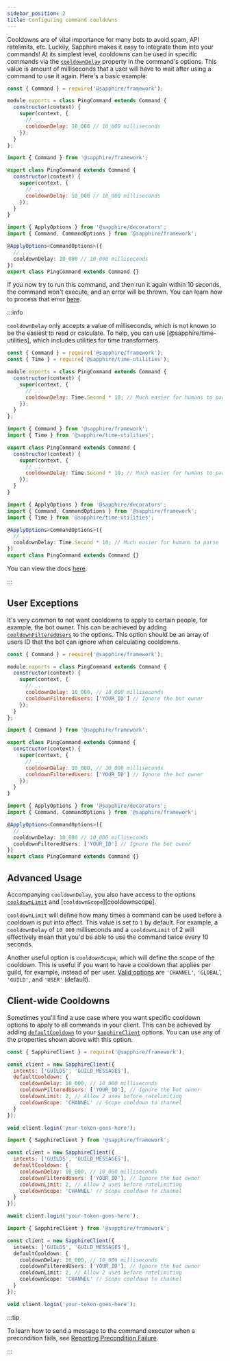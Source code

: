 ```yaml
---
sidebar_position: 2
title: Configuring command cooldowns
---
```



Cooldowns are of vital importance for many bots to avoid spam, API ratelimits, etc. Luckily, Sapphire makes it easy to
integrate them into your commands! At its simplest level, cooldowns can be used in specific commands via the
[`cooldownDelay`][cooldowndelay] property in the command's options. This value is amount of milliseconds that a user will
have to wait after using a command to use it again. Here's a basic example:

<Tabs groupId="language-choice">
<TabItem value="javascript" label="JavaScript" default>

```javascript {7}
const { Command } = require('@sapphire/framework');

module.exports = class PingCommand extends Command {
  constructor(context) {
    super(context, {
      // ...
      cooldownDelay: 10_000 // 10_000 milliseconds
    });
  }
};
```

</TabItem>
<TabItem value="ESM" label="ESM">

```javascript {7}
import { Command } from '@sapphire/framework';

export class PingCommand extends Command {
  constructor(context) {
    super(context, {
      // ...
      cooldownDelay: 10_000 // 10_000 milliseconds
    });
  }
}
```

</TabItem>
<TabItem value="typescript" label="TypeScript">

```typescript {6}
import { ApplyOptions } from '@sapphire/decorators';
import { Command, CommandOptions } from '@sapphire/framework';

@ApplyOptions<CommandOptions>({
  // ...
  cooldownDelay: 10_000 // 10_000 milliseconds
})
export class PingCommand extends Command {}
```

</TabItem>
</Tabs>

If you now try to run this command, and then run it again within 10 seconds, the command won't execute, and an error will
be thrown. You can learn how to process that error [here][reporting-precondition-failure].

:::info

`cooldownDelay` only accepts a value of milliseconds, which is not known to be the easiest to read or calculate. To help,
you can use [@sapphire/time-utilities], which includes utilities for time transformers.

<Tabs groupId="language-choice">
<TabItem value="javascript" label="JavaScript" default>

```javascript {7}
const { Command } = require('@sapphire/framework');
const { Time } = require('@sapphire/time-utilities');

module.exports = class PingCommand extends Command {
  constructor(context) {
    super(context, {
      // ...
      cooldownDelay: Time.Second * 10; // Much easier for humans to parse
    });
  }
};
```

</TabItem>
<TabItem value="ESM" label="ESM">

```javascript {7}
import { Command } from '@sapphire/framework';
import { Time } from '@sapphire/time-utilities';

export class PingCommand extends Command {
  constructor(context) {
    super(context, {
      // ...
      cooldownDelay: Time.Second * 10; // Much easier for humans to parse
    });
  }
}
```

</TabItem>
<TabItem value="typescript" label="TypeScript">

```typescript {6}
import { ApplyOptions } from '@sapphire/decorators';
import { Command, CommandOptions } from '@sapphire/framework';
import { Time } from '@sapphire/time-utilities';

@ApplyOptions<CommandOptions>({
  // ...
  cooldownDelay: Time.Second * 10; // Much easier for humans to parse
})
export class PingCommand extends Command {}
```

</TabItem>
</Tabs>

You can view the docs [here](timeutils).

:::

## User Exceptions

It's very common to not want cooldowns to apply to certain people, for example, the bot owner. This can be achieved by
adding [`cooldownFilteredUsers`][cooldownfilteredusers] to the options. This option should be an array of users ID that
the bot can ignore when calculating cooldowns.

<Tabs groupId="language-choice">
<TabItem value="javascript" label="JavaScript" default>

```javascript {8}
const { Command } = require('@sapphire/framework');

module.exports = class PingCommand extends Command {
  constructor(context) {
    super(context, {
      // ...
      cooldownDelay: 10_000, // 10_000 milliseconds
      cooldownFilteredUsers: ['YOUR_ID'] // Ignore the bot owner
    });
  }
};
```

</TabItem>
<TabItem value="ESM" label="ESM">

```javascript {8}
import { Command } from '@sapphire/framework';

export class PingCommand extends Command {
  constructor(context) {
    super(context, {
      // ...
      cooldownDelay: 10_000, // 10_000 milliseconds
      cooldownFilteredUsers: ['YOUR_ID'] // Ignore the bot owner
    });
  }
}
```

</TabItem>
<TabItem value="typescript" label="TypeScript">

```typescript {7}
import { ApplyOptions } from '@sapphire/decorators';
import { Command, CommandOptions } from '@sapphire/framework';

@ApplyOptions<CommandOptions>({
  // ...
  cooldownDelay: 10_000 // 10_000 milliseconds
  cooldownFilteredUsers: ['YOUR_ID'] // Ignore the bot owner
})
export class PingCommand extends Command {}
```

</TabItem>
</Tabs>

## Advanced Usage

Accompanying `cooldownDelay`, you also have access to the options [`cooldownLimit`][cooldownlimit] and
[`cooldownScope`][cooldownscope].

`cooldownLimit` will define how many times a command can be used before a cooldown is put into affect. This value is set
to `1` by default. For example, a `cooldownDelay` of `10_000` milliseconds and a `cooldownLimit` of 2 will effectively
mean that you'd be able to use the command twice every 10 seconds.

Another useful option is `cooldownScope`, which will define the scope of the cooldown. This is useful if you want to
have a cooldown that applies per guild, for example, instead of per user. [Valid options][scopes] are `'CHANNEL'`,
`'GLOBAL`', `'GUILD'`, and `'USER'` (default).

## Client-wide Cooldowns

Sometimes you'll find a use case where you want specific cooldown options to apply to all commands in your client. This
can be achieved by adding [`defaultCooldown`][defaultcooldown] to your [`SapphireClient`][sapphire] options. You can use
any of the properties shown above with this option.

<Tabs groupId="language-choice">
<TabItem value="javascript" label="JavaScript" default>

```javascript {5-10}
const { SapphireClient } = require('@sapphire/framework');

const client = new SapphireClient({
  intents: ['GUILDS', 'GUILD_MESSAGES'],
  defaultCooldown: {
    cooldownDelay: 10_000, // 10_000 milliseconds
    cooldownFilteredUsers: ['YOUR_ID'], // Ignore the bot owner
    cooldownLimit: 2, // Allow 2 uses before ratelimiting
    cooldownScope: 'CHANNEL' // Scope cooldown to channel
  }
});

void client.login('your-token-goes-here');
```

</TabItem>
<TabItem value="ESM" label="ESM">

```javascript {5-10}
import { SapphireClient } from '@sapphire/framework';

const client = new SapphireClient({
  intents: ['GUILDS', 'GUILD_MESSAGES'],
  defaultCooldown: {
    cooldownDelay: 10_000, // 10_000 milliseconds
    cooldownFilteredUsers: ['YOUR_ID'], // Ignore the bot owner
    cooldownLimit: 2, // Allow 2 uses before ratelimiting
    cooldownScope: 'CHANNEL' // Scope cooldown to channel
  }
});

await client.login('your-token-goes-here');
```

</TabItem>
<TabItem value="typescript" label="TypeScript">

```typescript {5-10}
import { SapphireClient } from '@sapphire/framework';

const client = new SapphireClient({
  intents: ['GUILDS', 'GUILD_MESSAGES'],
  defaultCooldown: {
    cooldownDelay: 10_000, // 10_000 milliseconds
    cooldownFilteredUsers: ['YOUR_ID'], // Ignore the bot owner
    cooldownLimit: 2, // Allow 2 uses before ratelimiting
    cooldownScope: 'CHANNEL' // Scope cooldown to channel
  }
});

void client.login('your-token-goes-here');
```

</TabItem>
</Tabs>

:::tip

To learn how to send a message to the command executor when a precondition fails, see [Reporting Precondition
Failure][reporting-precondition-failure].

:::

[cooldowndelay]: ../../Documentation/api-framework/interfaces/CommandOptions#cooldowndelay
[cooldownfilteredusers]: ../../Documentation/api-framework/interfaces/CommandOptions#cooldownfilteredusers
[cooldownlimit]: ../../Documentation/api-framework/interfaces/CommandOptions#cooldownlimit
[defaultcooldown]: ../../Documentation/api-framework/interfaces/SapphireClientOptions#defaultcooldown
[sapphire]: ../../Documentation/api-framework/classes/SapphireClient
[scopes]: ../../Documentation/api-framework/enums/BucketScope
[reporting-precondition-failure]: ./reporting-precondition-failure
[timeutils]: ../../Documentation/api-utilities/enums/sapphire_time_utilities.Time